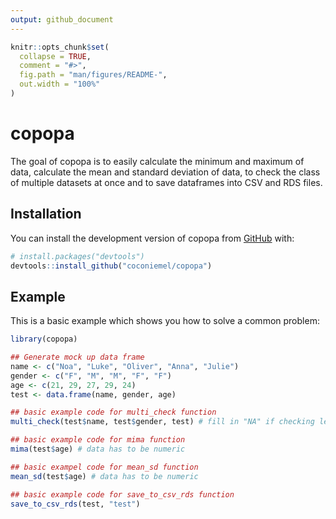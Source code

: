 ```yaml
---
output: github_document
---
```


<!-- README.md is generated from README.Rmd. Please edit that file -->

```r
knitr::opts_chunk$set(
  collapse = TRUE,
  comment = "#>",
  fig.path = "man/figures/README-",
  out.width = "100%"
)
```

# copopa

<!-- badges: start -->
<!-- badges: end -->

The goal of copopa is to easily calculate the minimum and maximum of data, calculate the mean and standard deviation of data, to check the class of multiple datasets at once and to save dataframes into CSV and RDS files.

## Installation

You can install the development version of copopa from [GitHub](https://github.com/) with:

``` r
# install.packages("devtools")
devtools::install_github("coconiemel/copopa")
```

## Example

This is a basic example which shows you how to solve a common problem:

```r

library(copopa)

```

```r

## Generate mock up data frame 
name <- c("Noa", "Luke", "Oliver", "Anna", "Julie")
gender <- c("F", "M", "M", "F", "F")
age <- c(21, 29, 27, 29, 24)
test <- data.frame(name, gender, age)

```

```r

## basic example code for multi_check function
multi_check(test$name, test$gender, test) # fill in "NA" if checking less than three

## basic example code for mima function
mima(test$age) # data has to be numeric

## basic exampel code for mean_sd function
mean_sd(test$age) # data has to be numeric

## basic example code for save_to_csv_rds function
save_to_csv_rds(test, "test")

```

